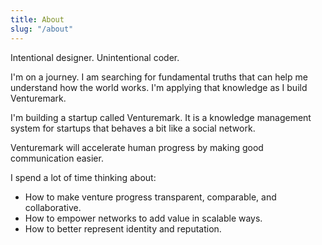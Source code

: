 ```yaml
---
title: About
slug: "/about"
---
```


Intentional designer. Unintentional coder.

I'm on a journey. I am searching for fundamental truths that can help me understand how the world works. I'm applying that knowledge as I build Venturemark.

I'm building a startup called Venturemark. It is a knowledge management system for startups that behaves a bit like a social network.

Venturemark will accelerate human progress by making good communication easier.

I spend a lot of time thinking about:

- How to make venture progress transparent, comparable, and collaborative.
- How to empower networks to add value in scalable ways.
- How to better represent identity and reputation.
